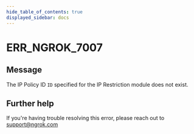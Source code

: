 ```yaml
---
hide_table_of_contents: true
displayed_sidebar: docs
---
```



# ERR_NGROK_7007

## Message

The IP Policy ID `ID` specified for the IP Restriction module does not exist.

<ErrorDetails error="err_ngrok_7007" />

## Further help

If you're having trouble resolving this error, please reach out to [support@ngrok.com](mailto:support@ngrok.com?subject=Help%20with%20ERR_NGROK_7007)
